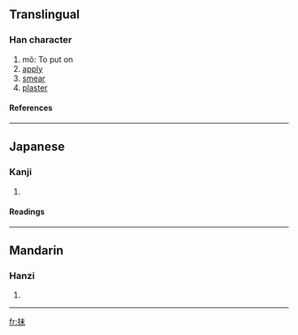==Translingual==
===Han character===
{{Han char|rn=64|rad=手|as=05|sn=8|four=|canj=手十木 (QJD)}}
# mǒ: To put on
# [[apply]]
# [[smear]]
# [[plaster]]
====References====
{{Han ref|kx=0424.050|dkj=11927|dj=0772.010|hdz=31848.010|uh=62BA|ud=25274}}
----
==Japanese==
===Kanji===
{{ja-kanji|grade=|rs=手05}}
# {{defn|Japanese}} 
====Readings====
{{ja-readings|on=[[ばい]] (bai), [[め]] (me), [[まい]] (mai)|kun=[[さぐる]] (saguru)}}
----
==Mandarin==
===Hanzi===
{{cmn-hanzi|pin=[[chēn]] (chen1), [[mǒ]] (mo3), [[shēn]] (shen1)|wg=ch'en<sup>1</sup>, mo<sup>3</sup>, shen<sup>1</sup>}}
# {{defn|Mandarin}}
----
[[fr:抺]]